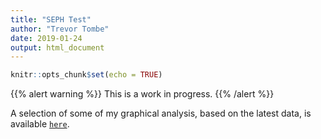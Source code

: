 ```yaml
---
title: "SEPH Test"
author: "Trevor Tombe"
date: 2019-01-24
output: html_document
---
```


```r
knitr::opts_chunk$set(echo = TRUE)
```

{{% alert warning %}}
This is a work in progress.
{{% /alert %}}


A selection of some of my graphical analysis, based on the latest data, is available [`here`](data/SEPH.html).

